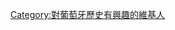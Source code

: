 {{Userbox |<div style="float: left; border:solid black 1px; margin: 1px;"> |lightgrey|white|[[檔案:Lisbon monument.jpg|50px]] | 這個用戶對'''[[葡萄牙歷史]]'''很感興趣。</center>}}
[[Category:對葡萄牙歷史有興趣的維基人]]